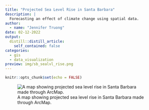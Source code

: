 ```yaml
---
title: "Projected Sea Level Rise in Santa Barbara"
description: |
  Forecasting an effect of climate change using spatial data. 
author:
  - name: "Jennifer Truong"
date: 02-12-2022
output:
  distill::distill_article:
    self_contained: false
categories:
  - gis
  - data_visualization
preview: img/sb_sealvl_rise.png
---
```



```r
knitr::opts_chunk$set(echo = FALSE)
```

![A map showing projected sea level rise in Santa Barbara made through ArcMap.](img/sb_sealvl_rise.png)

